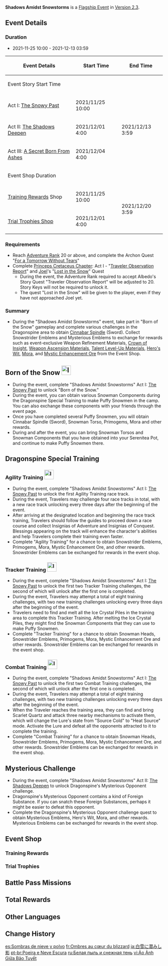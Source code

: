 {{Event Tabs
|subpage1 = Born of the Snow
|subpage2 = Dragonspine Special Training
|subpage2name = Special Training
|subpage3 = Rise of the Fell Flower
|subpage3name = Fellflower Challenge
}}
{{Event
|name              = Shadows Amidst Snowstorms
|image             = Shadows Amidst Snowstorms.png
|type              = In-Game
|group             = Flagship
|time_known        = yes
|time_start        = 2021-11-25 10:00:00
|time_end          = 2021-12-13 03:59:59
|link              = https://genshin.hoyoverse.com/en/news/detail/17274
|link2             = https://genshin.hoyoverse.com/en/news/detail/17233
|reward            = Cinnabar Spindle
|rewardType        = Weapon
}}
{{Description|Paimon has an odd thought and drags you off to the Mondstadt alchemy shop to seek answers...}}
'''Shadows Amidst Snowstorms''' is a [[Flagship Event]] in [[Version 2.3]].

==Event Details==
===Duration===
* 2021-11-25 10:00 - 2021-12-13 03:59
{| class="article-table"
! Event Details !! Start Time !! End Time
|-
! colspan=3 | Event Story Start Time
|-
| Act I: [[The Snowy Past]] || 2021/11/25 10:00 || rowspan=3 | 2021/12/13 3:59
|-
| Act II: [[The Shadows Deepen]] || 2021/12/01 4:00
|-
| Act III: [[A Secret Born From Ashes]] || 2021/12/04 4:00
|-
! colspan=3 | Event Shop Duration
|-
| [[#Training Rewards|Training Rewards]] Shop || 2021/11/25 10:00 || rowspan=2 | 2021/12/20 3:59
|-
| [[#Trial Trophies|Trial Trophies Shop]] || 2021/12/01 4:00
|}

===Requirements===
* Reach [[Adventure Rank]] 20 or above, and complete the Archon Quest "[[For a Tomorrow Without Tears]]"
* Complete [[Princeps Cretaceus Chapter]]: Act I - "[[Traveler Observation Report]]" and [[Joel]]'s "[[Lost in the Snow]]" Quest
** During the event, the Adventure Rank required to accept Albedo's Story Quest "Traveler Observation Report" will be adjusted to 20. Story Keys will not be required to unlock it.
** The quest "Lost in the Snow" will be given to the player, even if they have not approached Joel yet.

===Summary===
* During the "Shadows Amidst Snowstorms" event, take part in "Born of the Snow" gameplay and complete various challenges in the Dragonspine area to obtain [[Cinnabar Spindle]] (Sword). Collect Snowstrider Emblems and Mysterious Emblems to exchange for rewards such as event-exclusive Weapon Refinement Materials, [[Crown of Insight]], [[Weapon Ascension Materials]], [[Talent Level-Up Materials]], [[Hero's Wit]], [[Mora]], and [[Mystic Enhancement Ore]] from the Event Shop.

==Born of the Snow [[File:Icon Born of the Snow.svg|30x30px]]==
{{Main|Shadows Amidst Snowstorms/Born of the Snow|l1=Born of the Snow}}
* During the event, complete "Shadows Amidst Snowstorms" Act I: [[The Snowy Past]] to unlock "Born of the Snow."
* During the event, you can obtain various Snowman Components during the Dragonspine Special Training to make Puffy Snowmen in the camp. You can also exchange these components with your friends through the event page.
* Once you have completed several Puffy Snowmen, you will obtain Cinnabar Spindle (Sword), Snowman Torso, Primogems, Mora and other rewards.
* During and after the event, you can bring Snowman Torsos and Snowman Components that you have obtained into your Serenitea Pot, and continue to make Puffy Snowmen there.

==Dragonspine Special Training ==
{{Main|Shadows Amidst Snowstorms/Dragonspine Special Training|l1=Dragonspine Special Training}}
===Agility Training [[File:Icon Agility Training.svg|30x30px]]===
* During the event, complete "Shadows Amidst Snowstorms" Act I: [[The Snowy Past]] to unlock the first Agility Training race track.
* During the event, Travelers may challenge four race tracks in total, with a new race track unlocking every three days after the beginning of the event.
* After arriving at the designated location and beginning the race track training, Travelers should follow the guides to proceed down a race course and collect Insignias of Adventure and Insignias of Conquest. Blessings appearing on the track will enhance the character's abilities and help Travelers complete their training even faster.
* Complete "Agility Training" for a chance to obtain Snowstrider Emblems, Primogems, Mora, Mystic Enhancement Ore, and other rewards. Snowstrider Emblems can be exchanged for rewards in the event shop.

===Tracker Training [[File:Icon Tracker Training.svg|30x30px]]===
* During the event, complete "Shadows Amidst Snowstorms" Act I: [[The Snowy Past]] to unlock the first two Tracker Training challenges, the second of which will unlock after the first one is completed.
* During the event, Travelers may attempt a total of eight training challenges, with two new training challenges unlocking every three days after the beginning of the event.
* Travelers need to find and melt all the Ice Crystal Piles in the training area to complete this Tracker Training. After melting the Ice Crystal Piles, they might find the Snowman Components that they can use to make Puffy Snowmen.
* Complete "Tracker Training" for a chance to obtain Snowman Heads, Snowstrider Emblems, Primogems, Mora, Mystic Enhancement Ore and other rewards. Snowstrider Emblems can be exchanged for rewards in the event shop.

===Combat Training [[File:Icon Combat Training.svg|30x30px]]===
* During the event, complete "Shadows Amidst Snowstorms" Act I: [[The Snowy Past]] to unlock the first two Combat Training challenges, the second of which will unlock after the first one is completed.
* During the event, Travelers may attempt a total of eight training challenges, with two new training challenges unlocking every three days after the beginning of the event.
* When the Traveler reaches the training area, they can find and bring Scarlet Quartz and attack three nearby mechanisms to activate them, which will change the Lure's state from "Source Cold" to "Heat Source" mode. Activate the Lure and defeat all the opponents attracted to it to complete the training.
* Complete "Combat Training" for a chance to obtain Snowman Heads, Snowstrider Emblems, Primogems, Mora, Mystic Enhancement Ore, and other rewards. Snowstrider Emblems can be exchanged for rewards in the event shop.

==Mysterious Challenge==
{{Main|Shadows Amidst Snowstorms/Rise of the Fell Flower|l1=Rise of the Fell Flower}}
* During the event, complete "Shadows Amidst Snowstorms" Act II: [[The Shadows Deepen]] to unlock Dragonspine's Mysterious Opponent challenge.
* Dragonspine's Mysterious Opponent contains a kind of Foreign Substance. If you can snatch these Foreign Substances, perhaps it might be easier to defeat this opponent.
* Complete the Dragonspine's Mysterious Opponent challenge quest to obtain Mysterious Emblems, Hero's Wit, Mora, and other rewards. Mysterious Emblems can be exchanged for rewards in the event shop.

==Event Shop==
===Training Rewards===
{{Shop/Header|currency=Snowstrider Emblem|total=1|type=Event}}
{{Shop|Alkahest|400|2|total=1}}
{{Shop|Chains of the Dandelion Gladiator|15|12|total=1}}
{{Shop|Shackles of the Dandelion Gladiator|45|4|total=1}}
{{Shop|Debris of Decarabian's City|15|12|total=1}}
{{Shop|Fragment of Decarabian's Epic|45|4|total=1}}
{{Shop|Boreal Wolf's Cracked Tooth|15|12|total=1}}
{{Shop|Boreal Wolf's Broken Fang|45|4|total=1}}
{{Shop|Hero's Wit|10|50|total=1}}
{{Shop|Mystic Enhancement Ore|5|100|total=1}}
{{Shop/Footer|total=2,880}}

===Trial Trophies===
{{Shop/Header|currency=Vanquisher's Emblem|total=1|type=Event}}
{{Shop|Crown of Insight|500|1|total=1}}
{{Shop|Alkahest|400|2|total=1}}
{{Shop|Guide to Freedom|20|6|total=1}}
{{Shop|Philosophies of Freedom|60|2|total=1}}
{{Shop|Guide to Resistance|20|6|total=1}}
{{Shop|Philosophies of Resistance|60|2|total=1}}
{{Shop|Guide to Ballad|20|6|total=1}}
{{Shop|Philosophies of Ballad|60|2|total=1}}
{{Shop|Mora|10|50|x=10,000|total=1}}
{{Shop/Footer|total=2,520}}

==Battle Pass Missions==
{{Battle Pass Missions
|name     = Shadowed Snowfall
|mission1 = {{Color|[Event]}} Obtain a total of 2,000 Snowstrider Emblems during the "Shadows Amidst Snowstorms" event
|exp1     = 1,200
|mission2 = {{Color|[Event]}} Obtain a total of 2,000 Vanquisher's Emblems during the "Shadows Amidst Snowstorms" event
|exp2     = 1,500
|mission3 = {{Color|[Event]}} Finish constructing one Snowman during the "Shadows Amidst Snowstorms" event
|exp3     = 1,500
}}

==Total Rewards==
{{Event Rewards
|Primogem = 930
|Mora = 1,550,000
|Hero's Wit = 76
|Mystic Enhancement Ore = 124
|Crown of Insight = 1
|Cinnabar Spindle = 1
|Alkahest = 4
|Guide to Freedom = 6
|Guide to Resistance = 6
|Guide to Ballad = 6
|Philosophies of Freedom = 2
|Philosophies of Resistance = 2
|Philosophies of Ballad = 2
|Chains of the Dandelion Gladiator = 12
|Shackles of the Dandelion Gladiator = 4
|Debris of Decarabian's City = 12
|Fragment of Decarabian's Epic = 4
|Boreal Wolf's Cracked Tooth = 12
|Boreal Wolf's Broken Fang = 4
|Snowman Torso: Sitting Pretty = 1
|Snowman Torso: Bunny Jump = 1
|Snowman Torso: Egg Fortress Classic = 1
|Snowman Torso: The Assertive One = 1
|Snowman Head: Catsclamation = 1
|Snowman Head: The Rhythm of Laughter = 1
|Snowman Head: Happiness in General = 1
|Snowman Head: Huff-and-Puff = 1
|"A Portrait of Paimon, the Greatest Companion" = 1
|sort = Primogem¤Mora¤Hero's Wit¤Mystic Enhancement Ore¤Crown of Insight¤Cinnabar Spindle¤Alkahest¤Snowman Head: Catsclamation¤Snowman Head: Happiness in General¤Snowman Head: Huff-and-Puff¤Snowman Head: The Rhythm of Laughter¤Snowman Torso: Bunny Jump¤Snowman Torso: Egg Fortress Classic¤Snowman Torso: Sitting Pretty¤Snowman Torso: The Assertive One¤Philosophies of Freedom¤Guide to Freedom¤Philosophies of Resistance¤Guide to Resistance¤Philosophies of Ballad¤Guide to Ballad¤Shackles of the Dandelion Gladiator¤Chains of the Dandelion Gladiator¤Fragment of Decarabian's Epic¤Debris of Decarabian's City¤Boreal Wolf's Broken Fang¤Boreal Wolf's Cracked Tooth¤"A Portrait of Paimon, the Greatest Companion"
}}
{{Event Rewards
|type = Event Items
|Snowstrider Emblem = 2,880
|sort = Snowstrider Emblem,Vanquisher's Emblem
}}

==Other Languages==
{{Other Languages
|en      = Shadows Amidst Snowstorms
|zhs     = 皑尘与雪影
|zhs_rm  = Ái Chén Yǔ Xuě Yǐng
|zht     = 皚塵與雪影
|zht_rm  = Ái Chén Yǔ Xuě Yǐng
|zh_tl   = White Dust and Snowy Shadows
|ja      = 白雪に潜みし影
|ja_rm   = Shirayuki ni Hisomishi Kage
|ja_tl   = Shadows Hidden in the White Snow
|ko      = 눈보라 속 그림자
|ko_tl   = Shadows in the Blizzard
|es      = Sombras de nieve y polvo
|es_tl   = Shadows of Snow and Dust
|fr      = Ombres au cœur du blizzard
|fr_tl   = Shadows in the Thick of the Snowstorm
|ru      = Белая пыль и снежная тень
|ru_tl   = White Dust and Snowy Shadow
|th      = ฝุ่นธุลีและเงาแห่งหิมะ
|th_rm   = Fun Thuli Lae Ngao Haeng Hima
|th_tl   = 
|vi      = Ảo Ảnh Giữa Bão Tuyết
|vi_tl   = 
|de      = Schatten im Schneesturm
|de_tl   = Shadow Within the Snowstorm
|id      = Debu dan Bayang-Bayang Salju
|id_tl   = Dust and the Shadow of Snow
|pt      = Poeira e Neve Escura
|pt_tl   = Dust and Dark Snow
}}

==Change History==
{{Change History|2.3}}

[[es:Sombras de nieve y polvo]]
[[fr:Ombres au cœur du blizzard]]
[[ja:白雪に潜みし影]]
[[pt-br:Poeira e Neve Escura]]
[[ru:Белая пыль и снежная тень]]
[[vi:Ảo Ảnh Giữa Bão Tuyết]]